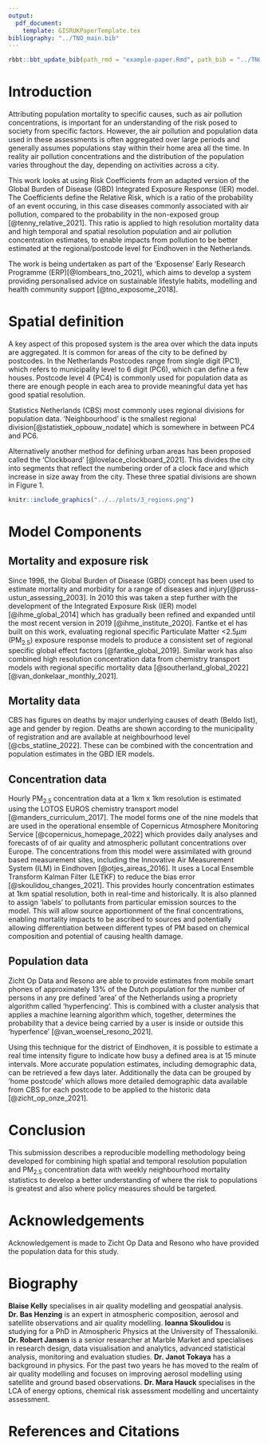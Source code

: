 ---
output:
  pdf_document:
    template: GISRUKPaperTemplate.tex
bibliography: "../TNO_main.bib"
---

```{r, eval=FALSE, echo=FALSE}
rbbt::bbt_update_bib(path_rmd = "example-paper.Rmd", path_bib = "../TNO_main.bib")
```

<!-- % **************  MAIN BODY OF THE PAPER ************** -->
Introduction
==========================
Attributing population mortality to specific causes, such as air pollution concentrations, is important for an understanding of the risk posed to society from specific factors. However, the air pollution and population data used in these assessments is often aggregated over large periods and generally assumes populations stay within their home area all the time. In reality air pollution concentrations and the distribution of the population varies throughout the day, depending on activities across a city. 

This work looks at using Risk Coefficients from an adapted version of the Global Burden of Disease (GBD) Integrated Exposure Response (IER) model. The Coefficients define the Relative Risk, which is a ratio of the probability of an event occuring, in this case diseases commonly associated with air pollution, compared to the probability in the non-exposed group [@tenny_relative_2021]. This ratio is applied to high resolution mortality data and high temporal and spatial resolution population and air pollution concentration estimates, to enable impacts from pollution to be better estimated at the regional/postcode level for Eindhoven in the Netherlands.

The work is being undertaken as part of the 'Exposense' Early Research Programme (ERP)[@lombears_tno_2021], which aims to develop a system providing personalised advice on sustainable lifestyle habits, modelling and health community support [@tno_exposome_2018].

Spatial definition
==========================
A key aspect of this proposed system is the area over which the data inputs are aggregated. It is common for areas of the city to be defined by postcodes. In the Netherlands Postcodes range from single digit (PC1), which refers to municipality level to 6 digit (PC6), which can define a few houses. Postcode level 4 (PC4) is commonly used for population data as there are enough people in each area to provide meaningful data yet has good spatial resolution.

Statistics Netherlands (CBS) most commonly uses regional divisions for population data. 'Neighbourhood' is the smallest regional division[@statistiek_opbouw_nodate] which is somewhere in between PC4 and PC6. 

Alternatively another method for defining urban areas has been proposed called the 'Clockboard' [@lovelace_clockboard_2021]. This divides the city into segments that reflect the numbering order of a clock face and which increase in size away from the city. These three spatial divisions are shown in Figure 1.

```{r tm3, echo=FALSE, fig.cap="From left: PC4, regional and clockboard spatial area definitions", out.width="100%"}
knitr::include_graphics("../../plots/3_regions.png")

```

Model Components
==========================
Mortality and exposure risk
------------
Since 1996, the Global Burden of Disease (GBD) concept has been used to estimate mortality and morbidity for a range of diseases and injury[@pruss-ustun_assessing_2003]. In 2010 this was taken a step further with the development of the Integrated Exposure Risk (IER) model [@ihme_global_2014] which has gradually been refined and expanded until the most recent version in 2019 [@ihme_institute_2020]. Fantke et el has built on this work, evaluating regional specific Particulate Matter <2.5$\mu m$ (PM~2.5~) exposure response models to produce a consistent set of regional specific global effect factors [@fantke_global_2019]. Similar work has also combined high resolution concentration data from chemistry transport models with regional specific mortality data [@southerland_global_2022][@van_donkelaar_monthly_2021].

Mortality data
------------
CBS has figures on deaths by major underlying causes of death (Beldo list), age and gender by region. Deaths are shown according to the municipality of registration and are available at neighbourhood level [@cbs_statline_2022]. These can be combined with the concentration and population estimates in the GBD IER models.

Concentration data
------------
Hourly PM~2.5~ concentration data at a 1km x 1km resolution is estimated using the LOTOS EUROS chemistry transport model [@manders_curriculum_2017]. The model forms one of the nine models that are used in the operational ensemble of Copernicus Atmosphere Monitoring Service [@copernicus_homepage_2022] which provides daily analyses and forecasts of of air quality and atmospheric pollutant concentrations over Europe. The concentrations from this model were assimilated with ground based measurement sites, including the Innovative Air Measurement System (ILM) in Eindhoven [@otjes_aireas_2016]. It uses a Local Ensemble Transform Kalman Filter (LETKF) to reduce the bias error [@skoulidou_changes_2021]. This provides hourly concentration estimates at 1km spatial resolution, both in real-time and historically. It is also planned to assign 'labels' to pollutants from particular emission sources to the model. This will allow source apportionment of the final concentrations, enabling mortality impacts to be ascribed to sources and potentially allowing differentiation between different types of PM based on chemical composition and potential of causing health damage.

Population data
------------
Zicht Op Data and Resono are able to provide estimates from mobile smart phones of approximately 13% of the Dutch population for the number of persons in any pre defined 'area' of the Netherlands using a propriety algorithm called 'hyperfencing'. This is combined with a cluster analysis that applies a machine learning algorithm which, together, determines the probability that a device being carried by a user is inside or outside this 'hyperfence' [@van_woensel_resono_2021]. 

Using this technique for the district of Eindhoven, it is possible to estimate a real time intensity figure to indicate how busy a defined area is at 15 minute intervals. More accurate population estimates, including demographic data, can be retrieved a few days later. Additionally the data can be grouped by 'home postcode' which allows more detailed demographic data available from CBS for each postcode to be applied to the historic data [@zicht_op_onze_2021].

Conclusion
==========================
This submission describes a reproducible modelling methodology being developed for combining high spatial and temporal resolution population and PM~2.5~ concentration data with weekly neighbourhood mortality statistics to develop a better understanding of where the risk to populations is greatest and also where policy measures should be targeted.

Acknowledgements
================
Acknowledgement is made to Zicht Op Data and Resono who have provided the population data for this study.

Biography
=========
**Blaise Kelly** specialises in air quality modelling and geospatial analysis.
**Dr. Bas Henzing** is an expert in atmospheric composition, aerosol  and satellite observations and air quality modelling.
**Ioanna Skoulidou** is studying for a PhD in Atmospheric Physics at the University of Thessaloniki.
**Dr. Robert Jansen** is a senior researcher at Marble Market and specialises in research design, data visualisation and analytics, advanced statistical analysis, monitoring and evaluation studies.
**Dr. Janot Tokaya** has a background in physics. For the past two years he has moved to the realm of air quality modelling and focuses on improving aerosol modelling using satellite and ground based observations.
**Dr. Mara Hauck** specialises in the LCA of energy options, chemical risk assessment modelling and uncertainty assessment.

References and Citations
========================
